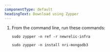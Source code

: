 ```yaml
---
componentType: default
headingText: Download using Zypper
---
```


1. From the command line, run these commands:

    ```shell
    sudo zypper -n ref -r newrelic-infra
    ```


    ```shell
    sudo zypper -n install nri-mongodb3
    ```